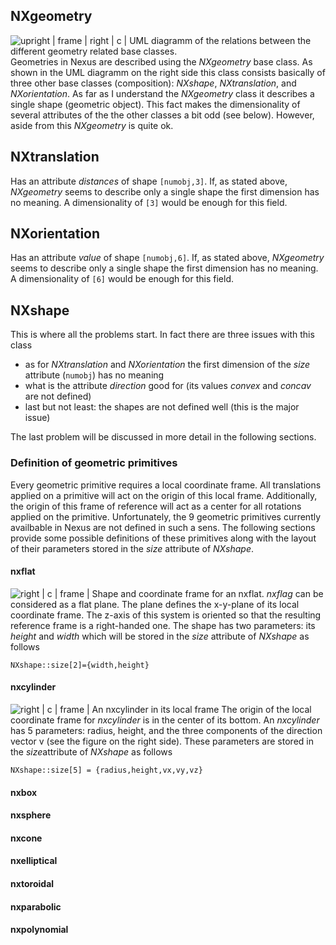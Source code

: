 == NXgeometry == 
[[Image:Nxgeometry_uml.png | upright | frame | right | c | UML diagramm of the relations between the different geometry related base classes. ]]
Geometries in Nexus are described using the ''NXgeometry'' base class. As shown in the UML diagramm on the right side this class consists basically of three other base classes (composition): ''NXshape'', ''NXtranslation'', and ''NXorientation''.
As far as I understand the ''NXgeometry'' class it describes a single shape (geometric object). This fact makes the dimensionality of several attributes of the the other classes a bit odd (see below).
However, aside from this ''NXgeometry'' is quite ok. 

== NXtranslation == 
Has an attribute ''distances'' of shape <tt>[numobj,3]</tt>. If, as stated above, ''NXgeometry'' seems to describe only a single shape the first dimension has no meaning. A dimensionality of <tt>[3]</tt> would be enough for this field.

== NXorientation == 
Has an attribute ''value'' of shape <tt>[numobj,6]</tt>. If, as stated above, ''NXgeometry'' seems to describe only a single shape the first dimension has no meaning. A dimensionality of <tt>[6]</tt> would be enough for this field.

== NXshape == 
This is where all the problems start. In fact there are three issues with this class

* as for ''NXtranslation'' and ''NXorientation'' the first dimension of the ''size'' attribute (<tt>numobj</tt>) has no meaning
* what is the attribute ''direction'' good for (its values ''convex'' and ''concav'' are not defined)
* last but not least: the shapes are not defined well (this is the major issue)
The last problem will be discussed in more detail in the following sections.

=== Definition of geometric primitives ===
Every geometric primitive requires a local coordinate frame. All translations applied on a primitive will act on the origin of this local frame. 
Additionally, the origin of this frame of reference will act as a center for all rotations applied on the primitive. 
Unfortunately, the 9 geometric primitives currently availbable in Nexus are not defined in such a sens. The following sections provide some possible definitions of these primitives along with the layout of their parameters stored in the ''size'' attribute of ''NXshape''.

==== nxflat ====
[[Image:nxflat_image.png | right | c | frame | Shape and coordinate frame for an ''nxflat''. ]]
''nxflag'' can be considered as a flat plane. The plane defines the x-y-plane of its local coordinate frame. The z-axis of this system is oriented so that the resulting reference frame is a right-handed one. The shape has two parameters: its ''height'' and ''width'' which will be stored in the ''size'' attribute of ''NXshape'' as follows
 NXshape::size[2]={width,height}

==== nxcylinder ====
[[Image:Nxcylinder.png | right | c | frame | An ''nxcylinder'' in its local frame]]
The origin of the local coordinate frame for ''nxcylinder'' is in the center of its bottom. An ''nxcylinder'' has 5 parameters:
radius, height, and the three components of the direction vector v (see the figure on the right side). These parameters are stored in the ''size''attribute of ''NXshape'' as follows
 NXshape::size[5] = {radius,height,vx,vy,vz}

==== nxbox ====

==== nxsphere ====

==== nxcone ====

==== nxelliptical ====

==== nxtoroidal ====

==== nxparabolic ====

==== nxpolynomial ====